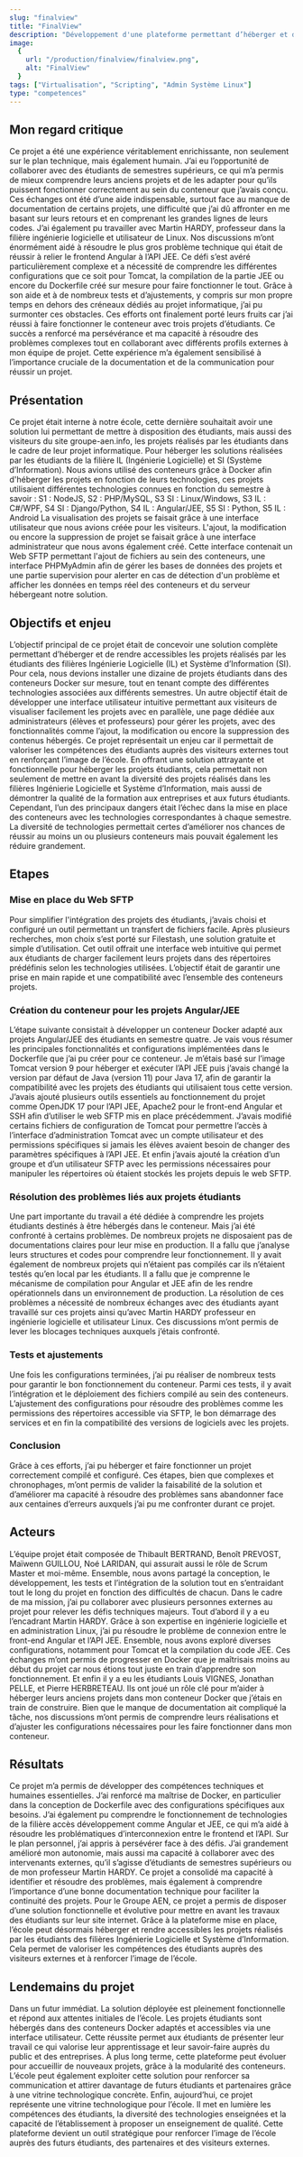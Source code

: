 ```yaml
---
slug: "finalview"
title: "FinalView"
description: "Développement d'une plateforme permettant d’héberger et de visualiser les projets réalisés par les étudiants."
image:
  {
    url: "/production/finalview/finalview.png",
    alt: "FinalView"
  }
tags: ["Virtualisation", "Scripting", "Admin Système Linux"]
type: "competences"
---
```


## Mon regard critique
Ce projet a été une expérience véritablement enrichissante, non seulement sur le plan technique, mais également humain. J’ai eu l’opportunité de collaborer avec des étudiants de semestres supérieurs, ce qui m’a permis de mieux comprendre leurs anciens projets et de les adapter pour qu’ils puissent fonctionner correctement au sein du conteneur que j’avais conçu. Ces échanges ont été d’une aide indispensable, surtout face au manque de documentation de certains projets, une difficulté que j’ai dû affronter en me basant sur leurs retours et en comprenant les grandes lignes de leurs codes.
J’ai également pu travailler avec Martin HARDY, professeur dans la filière ingénierie logicielle et utilisateur de Linux. Nos discussions m’ont énormément aidé à résoudre le plus gros problème technique qui était de réussir à relier le frontend Angular à l’API JEE. Ce défi s’est avéré particulièrement complexe et a nécessité de comprendre les différentes configurations que ce soit pour Tomcat, la compilation de la partie JEE ou encore du Dockerfile créé sur mesure pour faire fonctionner le tout. Grâce à son aide et à de nombreux tests et d’ajustements, y compris sur mon propre temps en dehors des créneaux dédiés au projet informatique, j’ai pu surmonter ces obstacles.
Ces efforts ont finalement porté leurs fruits car j’ai réussi à faire fonctionner le conteneur avec trois projets d’étudiants. Ce succès a renforcé ma persévérance et ma capacité à résoudre des problèmes complexes tout en collaborant avec différents profils externes à mon équipe de projet. Cette expérience m’a également sensibilisé à l’importance cruciale de la documentation et de la communication pour réussir un projet.

## Présentation
Ce projet était interne à notre école, cette dernière souhaitait avoir une solution lui permettant de mettre à disposition des étudiants, mais aussi des visiteurs du site groupe-aen.info, les projets réalisés par les étudiants dans le cadre de leur projet informatique. 
Pour héberger les solutions réalisées par les étudiants de la filière IL (Ingénierie Logicielle) et SI (Système d’Information). Nous avions utilisé des conteneurs grâce à Docker afin d'héberger les projets en fonction de leurs technologies, ces projets utilisaient différentes technologies connues en fonction du semestre à savoir :
S1 : NodeJS, S2 : PHP/MySQL, S3 SI : Linux/Windows, S3 IL : C#/WPF, S4 SI : Django/Python, S4 IL : Angular/JEE, S5 SI : Python, S5 IL : Android
La visualisation des projets se faisait grâce à une interface utilisateur que nous avions créée pour les visiteurs.
L'ajout, la modification ou encore la suppression de projet se faisait grâce à une interface administrateur que nous avons également créé. Cette interface contenait un Web SFTP permettant l'ajout de fichiers au sein des conteneurs, une interface PHPMyAdmin afin de gérer les bases de données des projets et une partie supervision pour alerter en cas de détection d'un problème et afficher les données en temps réel des conteneurs et du serveur hébergeant notre solution.

## Objectifs et enjeu
L’objectif principal de ce projet était de concevoir une solution complète permettant d’héberger et de rendre accessibles les projets réalisés par les étudiants des filières Ingénierie Logicielle (IL) et Système d’Information (SI). Pour cela, nous devions installer une dizaine de projets étudiants dans des conteneurs Docker sur mesure, tout en tenant compte des différentes technologies associées aux différents semestres.
Un autre objectif était de développer une interface utilisateur intuitive permettant aux visiteurs de visualiser facilement les projets avec en parallèle, une page dédiée aux administrateurs (élèves et professeurs) pour gérer les projets, avec des fonctionnalités comme l’ajout, la modification ou encore la suppression des contenus hébergés.
Ce projet représentait un enjeu car il permettait de valoriser les compétences des étudiants auprès des visiteurs externes tout en renforçant l’image de l’école. En offrant une solution attrayante et fonctionnelle pour héberger les projets étudiants, cela permettait non seulement de mettre en avant la diversité des projets réalisés dans les filières Ingénierie Logicielle et Système d’Information, mais aussi de démontrer la qualité de la formation aux entreprises et aux futurs étudiants.
Cependant, l’un des principaux dangers était l’échec dans la mise en place des conteneurs avec les technologies correspondantes à chaque semestre. La diversité de technologies permettait certes d’améliorer nos chances de réussir au moins un ou plusieurs conteneurs mais pouvait également les réduire grandement.

## Etapes
### Mise en place du Web SFTP
Pour simplifier l'intégration des projets des étudiants, j’avais choisi et configuré un outil permettant un transfert de fichiers facile. Après plusieurs recherches, mon choix s’est porté sur Filestash, une solution gratuite et simple d’utilisation. Cet outil offrait une interface web intuitive qui permet aux étudiants de charger facilement leurs projets dans des répertoires prédéfinis selon les technologies utilisées. L’objectif était de garantir une prise en main rapide et une compatibilité avec l’ensemble des conteneurs projets.

### Création du conteneur pour les projets Angular/JEE
L’étape suivante consistait à développer un conteneur Docker adapté aux projets Angular/JEE des étudiants en semestre quatre. Je vais vous résumer les principales fonctionnalités et configurations implémentées dans le Dockerfile que j’ai pu créer pour ce conteneur.
Je m’étais basé sur l’image Tomcat version 9 pour héberger et exécuter l’API JEE puis j’avais changé la version par défaut de Java (version 11) pour Java 17, afin de garantir la compatibilité avec les projets des étudiants qui utilisaient tous cette version. J’avais ajouté plusieurs outils essentiels au fonctionnement du projet comme OpenJDK 17 pour l’API JEE, Apache2 pour le front-end Angular et SSH afin d’utiliser le web SFTP mis en place précédemment. J’avais modifié certains fichiers de configuration de Tomcat pour permettre l’accès à l’interface d’administration Tomcat avec un compte utilisateur et des permissions spécifiques si jamais les élèves avaient besoin de changer des paramètres spécifiques à l’API JEE. Et enfin j’avais ajouté la création d’un groupe et d’un utilisateur SFTP avec les permissions nécessaires pour manipuler les répertoires où étaient stockés les projets depuis le web SFTP.

### Résolution des problèmes liés aux projets étudiants
Une part importante du travail a été dédiée à comprendre les projets étudiants destinés à être hébergés dans le conteneur. Mais j’ai été confronté à certains problèmes. De nombreux projets ne disposaient pas de documentations claires pour leur mise en production. Il a fallu que j’analyse leurs structures et codes pour comprendre leur fonctionnement. Il y avait également de nombreux projets qui n’étaient pas compilés car ils n’étaient testés qu’en local par les étudiants. Il a fallu que je comprenne le mécanisme de compilation pour Angular et JEE afin de les rendre opérationnels dans un environnement de production.
La résolution de ces problèmes a nécessité de nombreux échanges avec des étudiants ayant travaillé sur ces projets ainsi qu’avec Martin HARDY professeur en ingénierie logicielle et utilisateur Linux. Ces discussions m’ont permis de lever les blocages techniques auxquels j’étais confronté.

### Tests et ajustements
Une fois les configurations terminées, j’ai pu réaliser de nombreux tests pour garantir le bon fonctionnement du conteneur. Parmi ces tests, il y avait l’intégration et le déploiement des fichiers compilé au sein des conteneurs. L’ajustement des configurations pour résoudre des problèmes comme les permissions des répertoires accessible via SFTP, le bon démarrage des services et en fin la compatibilité des versions de logiciels avec les projets.

### Conclusion 
Grâce à ces efforts, j’ai pu héberger et faire fonctionner un projet correctement compilé et configuré. Ces étapes, bien que complexes et chronophages, m’ont permis de valider la faisabilité de la solution et d’améliorer ma capacité à résoudre des problèmes sans abandonner face aux centaines d’erreurs auxquels j’ai pu me confronter durant ce projet.

## Acteurs
L’équipe projet était composée de Thibault BERTRAND, Benoît PREVOST, Maïwenn GUILLOU, Noé LARIDAN, qui assurait aussi le rôle de Scrum Master et moi-même. Ensemble, nous avons partagé la conception, le développement, les tests et l’intégration de la solution tout en s’entraidant tout le long du projet en fonction des difficultés de chacun.
Dans le cadre de ma mission, j’ai pu collaborer avec plusieurs personnes externes au projet pour relever les défis techniques majeurs.
Tout d’abord il y a eu l’encadrant Martin HARDY. Grâce à son expertise en ingénierie logicielle et en administration Linux, j’ai pu résoudre le problème de connexion entre le front-end Angular et l’API JEE. Ensemble, nous avons exploré diverses configurations, notamment pour Tomcat et la compilation du code JEE. Ces échanges m’ont permis de progresser en Docker que je maîtrisais moins au début du projet car nous étions tout juste en train d’apprendre son fonctionnement.
Et enfin il y a eu les étudiants Louis VIGNES, Jonathan PELLE, et Pierre HERBRETEAU. Ils ont joué un rôle clé pour m’aider à héberger leurs anciens projets dans mon conteneur Docker que j’étais en train de construire. Bien que le manque de documentation ait compliqué la tâche, nos discussions m’ont permis de comprendre leurs réalisations et d’ajuster les configurations nécessaires pour les faire fonctionner dans mon conteneur.

## Résultats
Ce projet m’a permis de développer des compétences techniques et humaines essentielles. J’ai renforcé ma maîtrise de Docker, en particulier dans la conception de Dockerfile avec des configurations spécifiques aux besoins. J’ai également pu comprendre le fonctionnement de technologies de la filière accès développement comme Angular et JEE, ce qui m’a aidé à résoudre les problématiques d’interconnexion entre le frontend et l’API.
Sur le plan personnel, j’ai appris à persévérer face à des défis. J’ai grandement amélioré mon autonomie, mais aussi ma capacité à collaborer avec des intervenants externes, qu’il s’agisse d’étudiants de semestres supérieurs ou de mon professeur Martin HARDY. Ce projet a consolidé ma capacité à identifier et résoudre des problèmes, mais également à comprendre l’importance d’une bonne documentation technique pour faciliter la continuité des projets.
Pour le Groupe AEN, ce projet a permis de disposer d’une solution fonctionnelle et évolutive pour mettre en avant les travaux des étudiants sur leur site internet. Grâce à la plateforme mise en place, l’école peut désormais héberger et rendre accessibles les projets réalisés par les étudiants des filières Ingénierie Logicielle et Système d’Information. Cela permet de valoriser les compétences des étudiants auprès des visiteurs externes et à renforcer l’image de l’école.

## Lendemains du projet
Dans un futur immédiat. La solution déployée est pleinement fonctionnelle et répond aux attentes initiales de l’école. Les projets étudiants sont hébergés dans des conteneurs Docker adaptés et accessibles via une interface utilisateur. Cette réussite permet aux étudiants de présenter leur travail ce qui valorise leur apprentissage et leur savoir-faire auprès du public et des entreprises.
À plus long terme, cette plateforme peut évoluer pour accueillir de nouveaux projets, grâce à la modularité des conteneurs. L’école peut également exploiter cette solution pour renforcer sa communication et attirer davantage de futurs étudiants et partenaires grâce à une vitrine technologique concrète.
Enfin, aujourd’hui, ce projet représente une vitrine technologique pour l’école. Il met en lumière les compétences des étudiants, la diversité des technologies enseignées et la capacité de l’établissement à proposer un enseignement de qualité. Cette plateforme devient un outil stratégique pour renforcer l’image de l’école auprès des futurs étudiants, des partenaires et des visiteurs externes.

